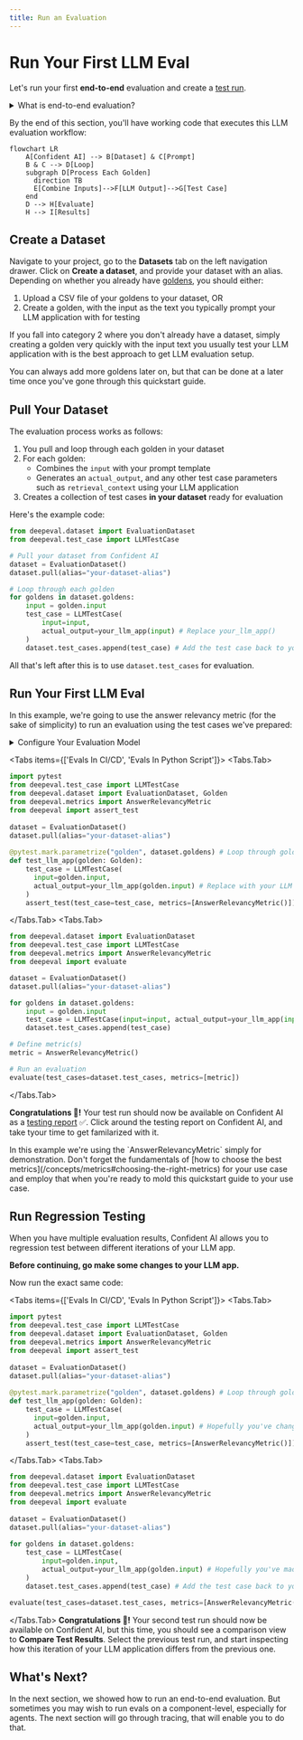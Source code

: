 ```yaml
---
title: Run an Evaluation
---
```



# Run Your First LLM Eval

Let's run your first **end-to-end** evaluation and create a [test run](/concepts/test-runs). 

<details>

<summary>What is end-to-end evaluation?</summary>

[End-to-end evaluation](/llm-evaluation/run-evals/end-to-end-evals) refers to LLM evaluation where your LLM application is treated as a black-box, and only the system inputs and outputs are taken into account. When running end-to-end evaluations, you should only create test cases from the `input`s, `actual_outputs`s, and any other overarching parameter of your LLM system.

<Callout>

If you're looking for **component-level** evaluation instead, the [next section will show you how to set it up](/getting-started/setup-tracing).

</Callout>

</details>

By the end of this section, you'll have working code that executes this LLM evaluation workflow:

```mermaid
flowchart LR
    A[Confident AI] --> B[Dataset] & C[Prompt]
    B & C --> D[Loop]
    subgraph D[Process Each Golden]
      direction TB
      E[Combine Inputs]-->F[LLM Output]-->G[Test Case]
    end
    D --> H[Evaluate]
    H --> I[Results]
```

## Create a Dataset

Navigate to your project, go to the **Datasets** tab on the left navigation drawer. Click on **Create a dataset**, and provide your dataset with an alias. Depending on whether you already have [goldens](/concepts/datasets#goldens), you should either:

1. Upload a CSV file of your goldens to your dataset, OR
2. Create a golden, with the input as the text you typically prompt your LLM application with for testing

If you fall into category 2 where you don't already have a dataset, simply creating a golden very quickly with the input text you usually test your LLM application with is the best approach to get LLM evaluation setup.

<Callout>
  You can always add more goldens later on, but that can be done at a later time
  once you've gone through this quickstart guide.
</Callout>

## Pull Your Dataset

The evaluation process works as follows:

1. You pull and loop through each golden in your dataset
2. For each golden:
   - Combines the `input` with your prompt template
   - Generates an `actual_output`, and any other test case parameters such as `retrieval_context` using your LLM application
3. Creates a collection of test cases **in your dataset** ready for evaluation

Here's the example code:

```python filename="main.py" showLineNumbers copy {6, 13, 15}
from deepeval.dataset import EvaluationDataset
from deepeval.test_case import LLMTestCase

# Pull your dataset from Confident AI
dataset = EvaluationDataset()
dataset.pull(alias="your-dataset-alias")

# Loop through each golden
for goldens in dataset.goldens:
    input = golden.input
    test_case = LLMTestCase(
        input=input,
        actual_output=your_llm_app(input) # Replace your_llm_app()
    )
    dataset.test_cases.append(test_case) # Add the test case back to your dataset
```

All that's left after this is to use `dataset.test_cases` for evaluation.

## Run Your First LLM Eval

In this example, we're going to use the answer relevancy metric (for the sake of simplicity) to run an evaluation using the test cases we've prepared:

<details>
  <summary>Configure Your Evaluation Model</summary>

  To run [LLM-as-a-judge metrics](/concepts/metrics#llm-as-judge-approach) with DeepEval, you'll need to set up an evaluation model. The simplest option is to use OpenAI's models as your LLM judge:

  ```bash
  export OPENAI_API_KEY=<your-openai-api-key>
  ```

  For notebook environments (Jupyter or Colab), use this syntax instead:

  ```bash
  %env OPENAI_API_KEY=<your-openai-api-key>
  ```

  Please **do not include** quotation marks when setting your `OPENAI_API_KEY` if you're working in a notebook enviornment as it is invalid syntax.

  > [!IMPORTANT]
  >
  > While OpenAI models are the simplest option, you can also use [other model providers](https://deepeval.com/integrations/models/azure-openai), [custom models](https://deepeval.com/guides/guides-using-custom-llms), or run evaluations [directly on Confident AI](/llm-evaluation/running-llm-evals#run-llm-evals-on-the-cloud). These advanced options are covered later in the documentation.

</details>

<Tabs items={['Evals In CI/CD', 'Evals In Python Script']}>
  <Tabs.Tab>
```python filename="main.py" showLineNumbers {10, 16}
import pytest
from deepeval.test_case import LLMTestCase
from deepeval.dataset import EvaluationDataset, Golden
from deepeval.metrics import AnswerRelevancyMetric
from deepeval import assert_test
 
dataset = EvaluationDataset()
dataset.pull(alias="your-dataset-alias")
 
@pytest.mark.parametrize("golden", dataset.goldens) # Loop through goldens
def test_llm_app(golden: Golden):
    test_case = LLMTestCase(
      input=golden.input, 
      actual_output=your_llm_app(golden.input) # Replace with your LLM app
    )
    assert_test(test_case=test_case, metrics=[AnswerRelevancyMetric()])
```
  </Tabs.Tab>
  <Tabs.Tab>
```python filename="main.py" showLineNumbers {18}
from deepeval.dataset import EvaluationDataset
from deepeval.test_case import LLMTestCase
from deepeval.metrics import AnswerRelevancyMetric
from deepeval import evaluate

dataset = EvaluationDataset()
dataset.pull(alias="your-dataset-alias")

for goldens in dataset.goldens:
    input = golden.input
    test_case = LLMTestCase(input=input, actual_output=your_llm_app(input))
    dataset.test_cases.append(test_case)

# Define metric(s)
metric = AnswerRelevancyMetric()

# Run an evaluation
evaluate(test_cases=dataset.test_cases, metrics=[metric])
```
  </Tabs.Tab>
</Tabs>

**Congratulations 🎉!** Your test run should now be available on Confident AI as a [testing report](/llm-evaluation/evaluation-features/testing-reports) ✅. Click around the testing report on Confident AI, and take tyour time to get familarized with it.

<VideoDisplayer
  src="https://confident-docs.s3.us-east-1.amazonaws.com/evaluation:testing-report.mp4"
  width="100%"
  title="FIRST LOOK: Testing Reports on Confident AI"
/>

<Callout type="warning">
  In this example we're using the `AnswerRelevancyMetric` simply for
  demonstration. Don't forget the fundamentals of [how to choose the best
  metrics](/concepts/metrics#choosing-the-right-metrics) for your use case and
  employ that when you're ready to mold this quickstart guide to your use case.
</Callout>

## Run Regression Testing

When you have multiple evaluation results, Confident AI allows you to regression test between different iterations of your LLM app.

**Before continuing, go make some changes to your LLM app.**

Now run the exact same code:

<Tabs items={['Evals In CI/CD', 'Evals In Python Script']}>
  <Tabs.Tab>
```python filename="main.py" showLineNumbers {14}
import pytest
from deepeval.test_case import LLMTestCase
from deepeval.dataset import EvaluationDataset, Golden
from deepeval.metrics import AnswerRelevancyMetric
from deepeval import assert_test
 
dataset = EvaluationDataset()
dataset.pull(alias="your-dataset-alias")
 
@pytest.mark.parametrize("golden", dataset.goldens) # Loop through goldens
def test_llm_app(golden: Golden):
    test_case = LLMTestCase(
      input=golden.input, 
      actual_output=your_llm_app(golden.input) # Hopefully you've changed to your LLM app!
    )
    assert_test(test_case=test_case, metrics=[AnswerRelevancyMetric()])
```
  </Tabs.Tab>
  <Tabs.Tab>
```python filename="main.py" showLineNumbers {16}
from deepeval.dataset import EvaluationDataset
from deepeval.test_case import LLMTestCase
from deepeval.metrics import AnswerRelevancyMetric
from deepeval import evaluate
 
dataset = EvaluationDataset()
dataset.pull(alias="your-dataset-alias")
 
for goldens in dataset.goldens:
    test_case = LLMTestCase(
        input=golden.input,
        actual_output=your_llm_app(golden.input) # Hopefully you've made changes to your LLM app!
    )
    dataset.test_cases.append(test_case) # Add the test case back to your dataset

evaluate(test_cases=dataset.test_cases, metrics=[AnswerRelevancyMetric()])
```
  </Tabs.Tab>
</Tabs>
**Congratulations 🎉!** Your second test run should now be available on Confident AI, but this time, you should see a comparison view to **Compare Test Results**. Select the previous test run, and start inspecting how this iteration of your LLM application differs from the previous one.

<VideoDisplayer
  src="https://confident-docs.s3.us-east-1.amazonaws.com/evaluation:ab-regression-testing.mp4"
  width="100%"
  title="LLM A|B regression testing 101"
/>

## What's Next?

In the next section, we showed how to run an end-to-end evaluation. But sometimes you may wish to run evals on a component-level, especially for agents. The next section will go through tracing, that will enable you to do that.
